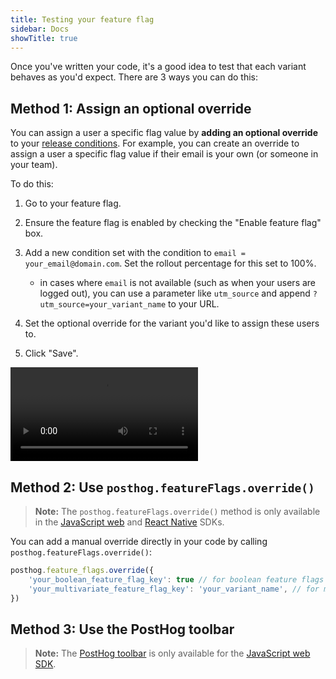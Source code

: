 ```yaml
---
title: Testing your feature flag
sidebar: Docs
showTitle: true
---
```


Once you've written your code, it's a good idea to test that each variant behaves as you'd expect. There are 3 ways you can do this:

## Method 1: Assign an optional override

You can assign a user a specific flag value by **adding an optional override** to your [release conditions](/docs/feature-flags/creating-feature-flags#release-conditions). For example, you can create an override to assign a user a specific flag value if their email is your own (or someone in your team). 

To do this:

1. Go to your feature flag.
2. Ensure the feature flag is enabled by checking the "Enable feature flag" box.
3. Add a new condition set with the condition to `email = your_email@domain.com`. Set the rollout percentage for this set to 100%.
   
   - in cases where `email` is not available (such as when your users are logged out), you can use a parameter like `utm_source` and append `?utm_source=your_variant_name` to your URL.


4. Set the optional override for the variant you'd like to assign these users to.
5. Click "Save".

![How to test your feature flag](../../images/features/feature-flags/override-feature-flag.mp4)

## Method 2: Use `posthog.featureFlags.override()`

> **Note:** The `posthog.featureFlags.override()` method is only available in the [JavaScript web](/docs/libraries/js) and [React Native](/docs/libraries/react-native) SDKs.

You can add a manual override directly in your code by calling `posthog.featureFlags.override()`:

```javascript
posthog.feature_flags.override({
    'your_boolean_feature_flag_key': true // for boolean feature flags
    'your_multivariate_feature_flag_key': 'your_variant_name', // for multivariate feature flags
})
```

## Method 3: Use the PostHog toolbar

> **Note:** The [PostHog toolbar](/docs/toolbar) is only available for the [JavaScript web SDK](/docs/libraries/js).


<OverrideFeatureFlags />